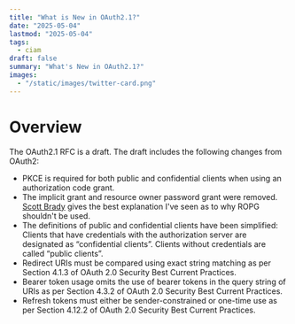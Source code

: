 ```yaml
---
title: "What is New in OAuth2.1?"
date: "2025-05-04"
lastmod: "2025-05-04"
tags:
  - ciam
draft: false
summary: "What's New in OAuth2.1?"
images:
  - "/static/images/twitter-card.png"
---
```


# Overview

The OAuth2.1 RFC is a draft. The draft includes the following changes from OAuth2:

- PKCE is required for both public and confidential clients when using an authorization code grant.  
- The implicit grant and resource owner password grant were removed. [Scott Brady](https://www.scottbrady.io/oauth/why-the-resource-owner-password-credentials-grant-type-is-not-authentication-nor-suitable-for-modern-applications) gives the best explanation I've seen as to why ROPG shouldn't be used. 
- The definitions of public and confidential clients have been simplified: Clients that have credentials with the authorization server are designated as “confidential clients”. Clients without credentials are called “public clients”.  
- Redirect URIs must be compared using exact string matching as per Section 4.1.3 of OAuth 2.0 Security Best Current Practices.  
- Bearer token usage omits the use of bearer tokens in the query string of URIs as per Section 4.3.2 of OAuth 2.0 Security Best Current Practices.  
- Refresh tokens must either be sender-constrained or one-time use as per Section 4.12.2 of OAuth 2.0 Security Best Current Practices.
